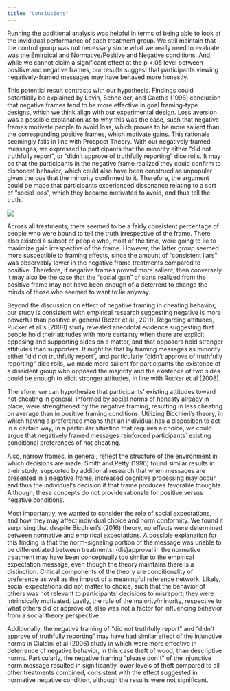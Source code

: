 ```yaml
---
title: "Conclusions"
---
```


Running the additional analysis was helpful in terms of being able to look at the invididual performance of each treatment group. We still maintain that the control group was not necessary since what we really need to evaluate was the Emirpical and Normative/Positive and Negative conditions. And, while we cannot claim a significant effect at the p <.05 level between positive and negative frames, our results suggest that participants viewing negatively-framed messages may have behaved more honestly. 


This potential result contrasts with our hypothesis. Findings could potentially be explained by Levin, Schneider, and Gaeth’s (1998) conclusion that negative frames tend to be more effective in goal framing-type designs, which we think align with our experimental design. Loss aversion was a possible explanation as to why this was the case, such that negative frames motivate people to avoid loss, which proves to be more salient than the corresponding positive frames, which motivate gains.  This rationale seemingly falls in line with Prospect Theory. With our negatively framed messages, we expressed to participants that the minority either “did not truthfully report”, or “didn’t approve of truthfully reporting” dice rolls. It may be that the participants in the negative frame realized they could confirm to dishonest behavior, which could also have been construed as unpopular given the cue that the minority confirmed to it.  Therefore, the argument could be made that participants experienced dissonance relating to a sort of “social loss”, which they became motivated to avoid, and thus tell the truth.  


  ![](bad.jpg)

Across all treatments, there seemed to be a fairly consistent percentage of people who were bound to tell the truth irrespective of the frame.  There also existed a subset of people who, most of the time, were going to lie to maximize gain irrespective of the frame. However, the latter group seemed more susceptible to framing effects, since the amount of “consistent liars” was observably lower in the negative frame treatments compared to positive.  Therefore, if negative frames proved more salient, then conversely it may also be the case that the “social gain” of sorts realized from the positive frame may not have been enough of a deterrent to change the minds of those who seemed to want to lie anyway.

Beyond the discussion on effect of negative framing in cheating behavior, our study is consistent with empirical research suggesting negative is more powerful than positive in general (Bozer et al., 2011). Regarding attitudes, Rucker et al.’s (2008) study revealed anecdotal evidence suggesting that people hold their attitudes with more certainty when there are explicit opposing and supporting sides on a matter, and that opposers hold stronger attitudes than supporters. It might be that by framing messages as minority either “did not truthfully report”, and particularly “didn’t approve of truthfully reporting” dice rolls, we made more salient for participants the existence of a dissident group who opposed the majority and the existence of two sides could be enough to elicit stronger attitudes, in line with Rucker et al (2008).

Therefore, we can hypothesize that participants’ existing attitudes toward not cheating in general, informed by social norms of honesty already in place, were strengthened by the negative framing, resulting in less cheating on average than in positive framing conditions. Utilizing Bicchieri's theory, in which having a preference means that an individual has a disposition to act in a certain way, in a particular situation that requires a choice, we could argue that negatively framed messages reinforced participants` existing conditional preferences of not cheating.

Also, narrow frames, in general, reflect the structure of the environment in which decisions are made. Smith and Petty (1996) found similar results in their study, supported by additional research that when messages are presented in a negative frame, increased cognitive processing may occur, and thus the individual’s decision if that frame produces favorable thoughts. Although, these concepts do not provide rationale for positive versus negative conditions.

Most importantly, we wanted to consider the role of social expectations, and how they may affect individual choice and norm conformity. We found it surprising that despite Bicchieri’s (2016) theory, no effects were determined between normative and empirical expectations. A possible explanation for this finding is that the norm-signaling portion of the message was unable to be differentiated between treatments; (dis)approval in the normative treatment may have been conceptually too similar to the empirical expectation message, even though the theory maintains there is a distinction. Critical components of the theory are conditionality of preference as well as the impact of a meaningful reference network. Likely, social expectations did not matter to choice, such that the behavior of others was not relevant to participants’ decisions to misreport; they were intrinsically motivated.  Lastly, the role of the majority/minority, respective to what others did or approve of, also was not a factor for influencing behavior from a social theory perspective. 

Additionally, the negative framing of “did not truthfully report” and “didn’t approve of truthfully reporting” may have had similar effect of the injunctive norms in Cialdini et al (2006) study in which were more effective in deterrence of negative behavior, in this case theft of wood, than descriptive norms. Particularly, the negative framing “please don`t” of the injunctive norm message resulted in significantly lower levels of theft compared to all other treatments combined, consistent with the effect suggested in normative negative condition, although the results were not significant. 

